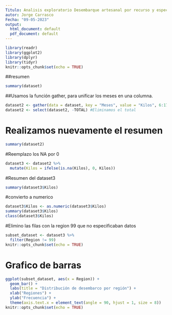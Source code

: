 ```yaml
---
Titulo: Analisis exploratorio Desembarque artesanal por recurso y especie
autor: Jorge Carrasco
Fecha: "09-05-2023"
output:
  html_document: default
  pdf_document: default
---
```


```r
library(readr)
library(ggplot2)
library(dplyr)
library(tidyr)
knitr::opts_chunk$set(echo = TRUE)
```

##resumen
```r
summary(dataset)
```

##Usamos la función gather, para unificar los meses en una columna.

```r
dataset2 <- gather(data = dataset, key = "Meses", value = "Kilos", 6:17)
dataset2 <- select(dataset2, -TOTAL) #Eliminamos el total
```


# Realizamos nuevamente el resumen

```r
summary(dataset2)
```
#Reemplazo los NA por 0
```r
dataset3 <- dataset2 %>% 
  mutate(Kilos = ifelse(is.na(Kilos), 0, Kilos))
```

#Resumen del dataset3
```r
summary(dataset3$Kilos)
```
#convierto a numerico
```r
dataset3$Kilos <- as.numeric(dataset3$Kilos)
summary(dataset3$Kilos)
class(dataset3$Kilos)
```

#Elimino las filas con la region 99 que no especificaban datos
```r
subset_dataset <- dataset3 %>%
  filter(Region != 99)
knitr::opts_chunk$set(echo = TRUE)
```


# Grafico de barras 

```r
ggplot(subset_dataset, aes(x = Region)) +
  geom_bar() +
  labs(title = "Distribución de desembarco por región") +
  xlab("Regiones") +
  ylab("Frecuencia") +
  theme(axis.text.x = element_text(angle = 90, hjust = 1, size = 8))
knitr::opts_chunk$set(echo = TRUE)
```

